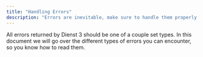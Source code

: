 ```yaml
---
title: "Handling Errors"
description: "Errors are inevitable, make sure to handle them properly!"
---
```


All errors returned by Dienst 3 should be one of a couple set types.
In this document we will go over the different types of errors you can encounter, so you know how to read them.
